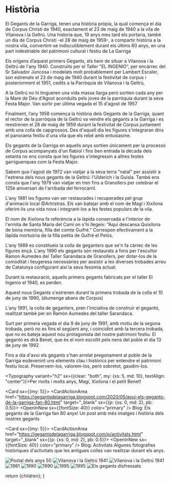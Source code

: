 
# Història

<EmbeddedImage image={Foto1940} description="1940 Vilanova i la Geltrú" float="left" />

El Gegants de la Garriga, tenen una història pròpia, la qual comença el dia de Corpus Christi de 1940, exactament el 23 de maig de 1940 a la vila de Vilanova i la Geltrú. Una historia que, 19 anys mes tard els portaria, també un dia de Corpus Christi -el 28 de maig de 1959-, a compartir història a la nostra vila, convertint-se indiscutiblement durant els últims 60 anys, en una part indestriable del patrimoni cultural i festiu de La Garriga

Els orígens d’aquest primers Gegants, els hem de situar a Vilanova i la Geltrú de l'any 1940. Construïts per el Taller ‟EL INGENIO”, per encàrrec del Sr Salvador Juncosa i modelats molt probablement per Lambert Escaler, son estrenats el 23 de maig de 1940 durant la festivitat de corpus i posteriorment el 1951, cedits a la Parròquia de Vilanova i la Geltrú,

A la Geltrú no hi tingueren una vida massa llarga però sortien cada any per la Mare de Déu d'Agost aconduïts pels joves de la parròquia durant la seva Festa Major. Van sortir per última vegada el 15 d'agost de 1957

Finalment, l’any 1958 comença la història dels Gegants de la Garriga, quant el rector de la parròquia de la Geltrú va vendre els gegants a la Garriga i es reestrenen el 28 de maig de 1959 durant la festivitat de Corpus juntament amb una colla de capgrossos. Des d'aquell dia les figures s'integraran dins el panorama festiu d'una vila que els rebé amb entusiasme.

Els gegants de la Garriga en aquells anys sortien únicament per la processó de Corpus acompanyats d'un flabiol i fins ben entrada la dècada dels setanta no ens consta que les figures s'integressin a altres festes garriguenques com la Festa Major.

Sabem que l'agost de 1972 van viatjar a la seva terra "natal" per assistir a l'estrena dels nous gegants de la Geltrú: l'Ulderich i la Guisla. També ens consta que l'any 1979 van viatjar en tren fins a Granollers per celebrar el 125è aniversari de l'arribada del ferrocarril.

<EmbeddedImage image={FotoEstrena1981} description="Estrena el desembre de 1981" float="right" />

L'any 1981 les figures van ser restaurades i recuperades pel grup d'animació local @Artristras. Els van batejar amb el nom de Magí i Xixilona oferint-lis una vida nova i integrant-los a les festes populars de la vila.

El nom de Xixilona fa referència a la làpida conservada a l'interior de l'ermita de Santa Maria del Camí on s'hi llegeix: "Aquí descansa Quixilona de bona memòria, filla del comte Guifré." Correspon efectivament a la làpida mortuòria de la filla petita de Guifré el Pelós.

L'any 1989 es constitueix la colla de geganters que se'n fa càrrec de les figures ençà. L'any 1990 els gegants són restaurats a fons per l'escultor Ramon Aumedes del Taller Sarandaca de Granollers, per dotar-los de la comoditat i lleugeresa necessàries per assistir a les diverses trobades arreu de Catalunya configurant així la seva fesomia actual.

<EmbeddedImage image={FotoEstrenaGegantoBenet1991} description="Estrena del gegantó Benet el juny de 1991" float="left" />

Durant la restauració, aquells primers gegants fabricats per el taller El Ingenio el 1940, es perden.

Aquest nous Gegants s'estrenen durant la primera trobada de la colla el 10 de juny de 1990, (diumenge abans de Corpus)

L'any 1991, la colla de geganters, pren l'iniciativa de construir el gegantó, realitzat també per en Ramón Aumedes del taller Sarandaca.

Surt per primera vegada el dia 9 de juny de 1991, amb motiu de la segona trobada, però no es fins el següent any, i coincidint amb la tercera trobada, que no es bateja aquest nou protagonista del nostre patrimoni festiu. El gegantó es dirà Benet, que és el nom escollit pels nens del poble el dia 13 de juny de 1992

Fins a dia d'avui els gegants s'han arrelat pregonament al poble de la Garriga esdevenint uns elements clau i històrics per entendre el patrimoni festiu local. Preservem-los, valorem-los, però sobretot, gaudim-los.

<Typography variant="h2" sx={{clear: "both", my: {xs: 5, md: 10}, textAlign: "center"}}>Per molts i molts anys, Magí, Xixilona i el petit Benet!</Typography>

<Card sx={{my: 5}}>
  <CardActionArea href="https://gegantsdelagarriga.blogspot.com/2020/05/avui-els-gegants-de-la-garriga-fan-80.html" target="_blank" sx={{p: {xs: 0, md: 2}, pb: 0.5}}>
    <CardContent>
      <Grid container spacing={2}>
        <Grid item><OpenInNew sx={{fontSize: 40}} color="primary" /></Grid>
        <Grid item xs>
          <Typography variant="h2" gutterBottom>Blog: Els gegants de la Garriga fan 80 anys!</Typography>
          Un post amb més imatges i història dels nostres gegants
        </Grid>
      </Grid>
    </CardContent>
  </CardActionArea>
</Card>

<Card sx={{my: 5}}>
  <CardActionArea href="https://gegantsdelagarriga.blogspot.com/p/activitats.html" target="_blank" sx={{p: {xs: 0, md: 2}, pb: 0.5}}>
    <CardContent>
      <Grid container spacing={2}>
        <Grid item><OpenInNew sx={{fontSize: 40}} color="primary" /></Grid>
        <Grid item xs>
          <Typography variant="h2" gutterBottom>Blog: Activitats</Typography>
          Algunes fotografies històriques d'activitats que les antigues colles van realitzar durant els anys.
        </Grid>
      </Grid>
    </CardContent>
  </CardActionArea>
</Card>

<Grid container spacing={2}>
  <Grid item xs={12} md={6}>
    <ImageListItem sx={{"& img": {height: "auto"}}}>
      <Image src={FotoPostalAnys50} alt="Postal dels anys 50" />
      <ImageListItemBar title="Postal dels anys 50" position="below" sx={{textAlign: "center"}} />
    </ImageListItem>
  </Grid>
  <Grid item xs={12} md={6}>
    <ImageListItem sx={{"& img": {height: "auto"}}}>
      <Image src={FotoVilanova1941A} alt="Vilanova i la Geltrú 1941" />
      <ImageListItemBar title="Vilanova i la Geltrú 1941" position="below" sx={{textAlign: "center"}} />
    </ImageListItem>
  </Grid>
  <Grid item xs={12} md={6}>
    <ImageListItem sx={{"& img": {height: "auto"}}}>
      <Image src={FotoVilanova1941B} alt="Vilanova i la Geltrú 1941" />
      <ImageListItemBar title="Vilanova i la Geltrú 1941" position="below" sx={{textAlign: "center"}} />
    </ImageListItem>
  </Grid>
  <Grid item xs={12} md={6}>
    <ImageListItem sx={{"& img": {height: "auto"}}}>
      <Image src={Foto1981} alt="1981" />
      <ImageListItemBar title="1981" position="below" sx={{textAlign: "center"}} />
    </ImageListItem>
  </Grid>
  <Grid item xs={12} md={6}>
    <ImageListItem sx={{"& img": {height: "auto"}}}>
      <Image src={Foto1990} alt="1990" />
      <ImageListItemBar title="1990" position="below" sx={{textAlign: "center"}} />
    </ImageListItem>
  </Grid>
  <Grid item xs={12} md={6}>
    <ImageListItem sx={{"& img": {height: "auto"}}}>
      <Image src={Foto19902} alt="1990" />
      <ImageListItemBar title="1990" position="below" sx={{textAlign: "center"}} />
    </ImageListItem>
  </Grid>
  <Grid item xs={12} md={6}>
    <ImageListItem sx={{"& img": {height: "auto"}}}>
      <Image src={Foto1995} alt="1995" />
      <ImageListItemBar title="1995" position="below" sx={{textAlign: "center"}} />
    </ImageListItem>
  </Grid>
  <Grid item xs={12} md={6}>
    <ImageListItem sx={{"& img": {height: "auto"}}}>
      <Image src={FotoCanDuran1989} alt="1995" />
      <ImageListItemBar title="1995" position="below" sx={{textAlign: "center"}} />
    </ImageListItem>
  </Grid>
  <Grid item xs={12} md={12}>
    <ImageListItem sx={{"& img": {height: "auto"}}}>
      <Image src={FotoGegantsDisfressats} alt="Els gegants disfressats" />
      <ImageListItemBar title="Els gegants disfressats" position="below" sx={{textAlign: "center"}} />
    </ImageListItem>
  </Grid>
</Grid>

  return <MarkdownPage title="Els gegants">{children}</MarkdownPage>;
}
